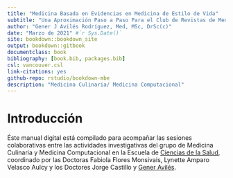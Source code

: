 ```yaml
--- 
title: "Medicina Basada en Evidencias en Medicina de Estilo de Vida"
subtitle: "Una Aproximación Paso a Paso Para el Club de Revistas de Medicina de Estilo de Vida."
author: "Gener J Avilés Rodríguez, Med, MSc, DrSc(c)"
date: "Marzo de 2021" #`r Sys.Date()`
site: bookdown::bookdown_site
output: bookdown::gitbook
documentclass: book
bibliography: [book.bib, packages.bib]
csl: vancouver.csl
link-citations: yes
github-repo: rstudio/bookdown-mbe
description: "Medicina Culinaria/ Medicina Computacional"
---
```


# Introducción

Éste manual digital está compilado para acompañar las sesiones colaborativas entre las actividades investigativas del grupo de Medicina Culinaria y Medicina Computacional en la Escuela de [Ciencias de la Salud](https://medicina.ens.uabc.mx/component/content/featured), coordinado por las Doctoras Fabiola Flores Monsivais, Lynette Amparo Velasco Aulcy y los Doctores Jorge Castillo y [Gener Avilés](https://www.linkedin.com/in/generaviles/).
